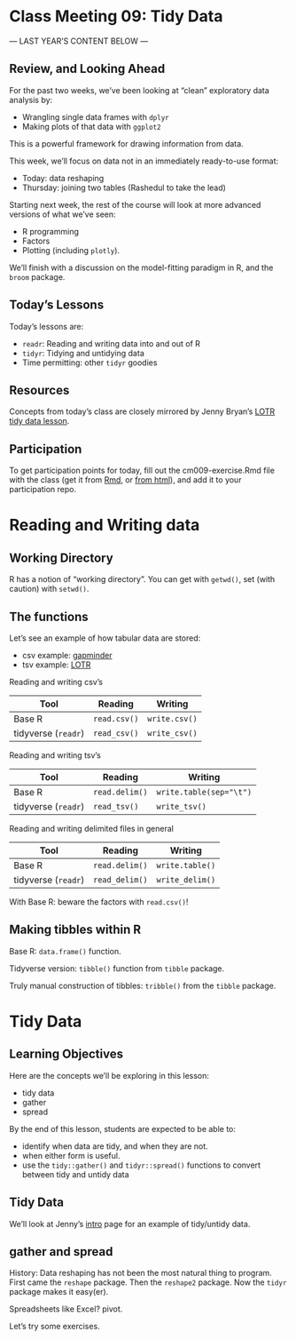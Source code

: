 # Class Meeting 09: Tidy Data

--- LAST YEAR'S CONTENT BELOW ---

## Review, and Looking Ahead

For the past two weeks, we've been looking at "clean" exploratory data analysis by:

- Wrangling single data frames with `dplyr`
- Making plots of that data with `ggplot2`

This is a powerful framework for drawing information from data. 

This week, we'll focus on data not in an immediately ready-to-use format:

- Today: data reshaping
- Thursday: joining two tables (Rashedul to take the lead)

Starting next week, the rest of the course will look at more advanced versions of what we've seen:

- R programming
- Factors
- Plotting (including `plotly`).

We'll finish with a discussion on the model-fitting paradigm in R, and the `broom` package.  


## Today's Lessons

Today's lessons are:

- `readr`: Reading and writing data into and out of R
- `tidyr`: Tidying and untidying data
- Time permitting: other `tidyr` goodies

## Resources

Concepts from today's class are closely mirrored by Jenny Bryan's [LOTR tidy data lesson](https://github.com/jennybc/lotr-tidy#readme).

## Participation

To get participation points for today, fill out the cm009-exercise.Rmd file with the class (get it from [Rmd](https://github.com/STAT545-UBC/Classroom/blob/master/notes/cm009-exercise.Rmd), or [from html](http://stat545.com/Classroom/notes/cm009-exercise.nb.html)), and add it to your participation repo.

# Reading and Writing data

## Working Directory 

R has a notion of "working directory". You can get with `getwd()`, set (with caution) with `setwd()`.

## The functions

Let's see an example of how tabular data are stored:

- csv example: [gapminder](https://raw.githubusercontent.com/STAT545-UBC/Classroom/master/gapminder.csv)
- tsv example: [LOTR](https://raw.githubusercontent.com/jennybc/lotr/master/lotr_clean.tsv)

Reading and writing csv's

| Tool | Reading | Writing |
|------|---------|---------|
| Base R | `read.csv()` | `write.csv()` |
| tidyverse (`readr`) | `read_csv()` | `write_csv()` |

Reading and writing tsv's

| Tool | Reading | Writing |
|------|---------|---------|
| Base R | `read.delim()` | `write.table(sep="\t")` |
| tidyverse (`readr`) | `read_tsv()` | `write_tsv()` |


Reading and writing delimited files in general

| Tool | Reading | Writing |
|------|---------|---------|
| Base R | `read.delim()` | `write.table()` |
| tidyverse (`readr`) | `read_delim()` | `write_delim()` |

With Base R: beware the factors with `read.csv()`!

## Making tibbles within R

Base R: `data.frame()` function.

Tidyverse version: `tibble()` function from `tibble` package.

Truly manual construction of tibbles: `tribble()` from the `tibble` package. 

# Tidy Data

## Learning Objectives

Here are the concepts we'll be exploring in this lesson:

- tidy data
- gather
- spread

By the end of this lesson, students are expected to be able to:

- identify when data are tidy, and when they are not.
- when either form is useful.
- use the `tidy::gather()` and `tidyr::spread()` functions to convert between tidy and untidy data

## Tidy Data

We'll look at Jenny's [intro](https://github.com/jennybc/lotr-tidy/blob/master/01-intro.md) page for an example of tidy/untidy data. 

## gather and spread

History: Data reshaping has not been the most natural thing to program. First came the `reshape` package. Then the `reshape2` package. Now the `tidyr` package makes it easy(er).

Spreadsheets like Excel? pivot. 

Let's try some exercises. 